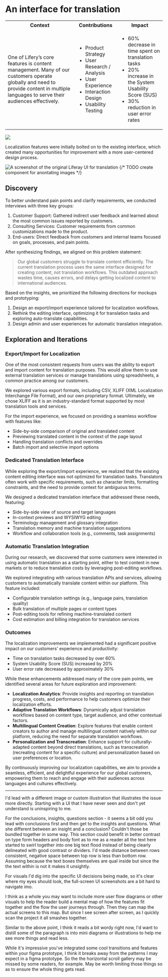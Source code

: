 
# An interface for translation

<table>
  <tr className='text-left'>
    <th>Context</th>
    <th>Contributions</th>
    <th>Impact</th>
  </tr>
  <tr>
    <td>
      <p>
        One of Lifery’s core features is content management. Many of our
        customers operate globally and need to provide content in multiple
        languages to serve their audiences effectively.
      </p>
    </td>
    <td>
      <ul>
        <li>Product Strategy</li>
        <li>User Research / Analysis</li>
        <li>User Experience</li>
        <li>Interaction Design</li>
        <li>Usability Testing</li>
      </ul>
    </td>
    <td>
      <ul>
        <li>60% decrease in time spent on translation tasks</li>
        <li>20% increase in the System Usability Score (SUS)</li>
        <li>30% reduction in user error rates</li>
      </ul>
    </td>
  </tr>
</table>

<Image src="/projects/translation/cover-dark.jpg" width={1080} height={800} />

Localization features were initially bolted on to the existing interface, which created many opportunities for improvement with a more user-centered design process.

![A screenshot of the original Liferay UI for translation](/projects/translation/before.png "The original UI for viewing a translation")
{/* TODO create component for anontating images */}

## Discovery

To better understand pain points and clarify requirements, we conducted interviews with three key groups:

1. Customer Support: Gathered indirect user feedback and learned about the most common issues reported by customers.
1. Consulting Services: Customer requirements from common customizations made to the product.
1. End-users: Direct feedback from customers and internal teams focused on goals, processes, and pain points.

After synthesizing findings, we aligned on this problem statement:

> Our global customers struggle to translate content efficiently. The current translation process uses the same interface designed for creating content, not translation workflows. This outdated approach wastes time, causes errors, and delays getting localized content to international audiences.

Based on the insights, we prioritized the following directions for mockups and prototyping:

1. Design an export/import experience tailored for localization workflows.
1. Rethink the editing interface, optimizing it for translation tasks and exploring auto-translate capabilities.
1. Design admin and user experiences for automatic translation integration.

## Exploration and Iterations

### Export/Import for Localization

One of the most consistent requests from users was the ability to export and import content for translation purposes. This would allow them to use external translation services or manage translations using spreadsheets, a common practice among our customers.

We explored various export formats, including CSV, XLIFF (XML Localization Interchange File Format), and our own proprietary format. Ultimately, we chose XLIFF as it is an industry-standard format supported by most translation tools and services.

For the import experience, we focused on providing a seamless workflow with features like:

- Side-by-side comparison of original and translated content
- Previewing translated content in the context of the page layout
- Handling translation conflicts and overrides
- Batch import and selective import options

### Dedicated Translation Interface

While exploring the export/import experience, we realized that the existing content editing interface was not optimized for translation tasks. Translators often work with specific requirements, such as character limits, formatting constraints, and the need to provide context for ambiguous terms.

We designed a dedicated translation interface that addressed these needs, featuring:

- Side-by-side view of source and target languages
- In-context previews and WYSIWYG editing
- Terminology management and glossary integration
- Translation memory and machine translation suggestions
- Workflow and collaboration tools (e.g., comments, task assignments)

### Automatic Translation Integration

During our research, we discovered that some customers were interested in using automatic translation as a starting point, either to test content in new markets or to reduce translation costs by leveraging post-editing workflows.

We explored integrating with various translation APIs and services, allowing customers to automatically translate content within our platform. This feature included:

- Configurable translation settings (e.g., language pairs, translation quality)
- Bulk translation of multiple pages or content types
- Post-editing tools for refining machine-translated content
- Cost estimation and billing integration for translation services

### Outcomes

The localization improvements we implemented had a significant positive impact on our customers' experience and productivity:

- Time on translation tasks decreased by over 60%
- System Usability Score (SUS) increased by 20%
- User error rate decreased by approximately 30%

While these enhancements addressed many of the core pain points, we identified several areas for future exploration and improvement:

- **Localization Analytics**: Provide insights and reporting on translation progress, costs, and performance to help customers optimize their localization efforts.
- **Adaptive Translation Workflows**: Dynamically adjust translation workflows based on content type, target audience, and other contextual factors.
- **Multilingual Content Creation**: Explore features that enable content creators to author and manage multilingual content natively within our platform, reducing the need for separate translation workflows.
- **Personalization and Transcreation**: Enhance support for culturally-adapted content beyond direct translations, such as transcreation (recreating content for a specific culture) and personalization based on user preferences or location.

By continuously improving our localization capabilities, we aim to provide a seamless, efficient, and delightful experience for our global customers, empowering them to reach and engage with their audiences across languages and cultures effectively.

---

I'd lead with a different image or custom illustration that illustrates the issue more directly. Starting with a UI that I have never seen and don't yet understand is uninspiring to me.

For the conclusions, insights, questions section - it seems a bit odd you lead with conclusions first and then get to the insights and questions. What she different between an insight and a conclusion? Couldn't those be bundled together in some way. This section could benefit in better contrast on type form headers and body font as to me as a reader all the text here started to swirl together into one big text flood instead of being clearly delineated with good contrast or dividers. I'd made distance between rows consistent, negative space between top row is less than bottom row. Assuming because the text boxes themselves are qual inside but since the the text within is not it makes it unsightly.

For visuals I'd dig into the specific UI decisions being made, so it's clear where my eyes should look, the full-screen UI screenshots are a bit hard to navigate imo.

I think as a whole you may want to include more user flow diagrams or other visuals to help the reader build a mental map of how the features fit together and the flow the user journeys through. Then they can map the actual screens to this map. But since I see screen after screen, as I quickly scan the project it all smashes together.

Similar to the above point, I think it reads a bit wordy right now, I'd want to distill some of the paragraph is into mini diagrams or illustrations to help me see more things and read less.

While it's impressive you've integrated some cool transitions and features within your figma prototype, I think it breaks away from the patterns I may expect in a figma prototype. So the the horizontal scroll gallery may be missed by some readers, for example. May be worth limiting those things so as to ensure the whole thing gets read.
